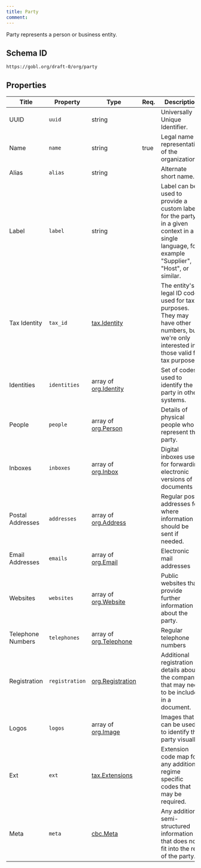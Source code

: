 ```yaml
---
title: Party
comment: 
---
```


Party represents a person or business entity.

## Schema ID

`https://gobl.org/draft-0/org/party`

## Properties

| Title             | Property       | Type                                             | Req. | Description                                                                                                                                    |
|-------------------|----------------|--------------------------------------------------|------|------------------------------------------------------------------------------------------------------------------------------------------------|
| UUID              | `uuid`         | string                                           |      | Universally Unique Identifier.                                                                                                                 |
| Name              | `name`         | string                                           | true | Legal name or representation of the organization.                                                                                              |
| Alias             | `alias`        | string                                           |      | Alternate short name.                                                                                                                          |
| Label             | `label`        | string                                           |      | Label can be used to provide a custom label for the party in a given context in a single language, for example "Supplier", "Host", or similar. |
| Tax Identity      | `tax_id`       | [tax.Identity](/draft-0/tax/identity)            |      | The entity's legal ID code used for tax purposes. They may have other numbers, but we're only interested in those valid for tax purposes.      |
| Identities        | `identities`   | array of [org.Identity](/draft-0/org/identity)   |      | Set of codes used to identify the party in other systems.                                                                                      |
| People            | `people`       | array of [org.Person](/draft-0/org/person)       |      | Details of physical people who represent the party.                                                                                            |
| Inboxes           | `inboxes`      | array of [org.Inbox](/draft-0/org/inbox)         |      | Digital inboxes used for forwarding electronic versions of documents                                                                           |
| Postal Addresses  | `addresses`    | array of [org.Address](/draft-0/org/address)     |      | Regular post addresses for where information should be sent if needed.                                                                         |
| Email Addresses   | `emails`       | array of [org.Email](/draft-0/org/email)         |      | Electronic mail addresses                                                                                                                      |
| Websites          | `websites`     | array of [org.Website](/draft-0/org/website)     |      | Public websites that provide further information about the party.                                                                              |
| Telephone Numbers | `telephones`   | array of [org.Telephone](/draft-0/org/telephone) |      | Regular telephone numbers                                                                                                                      |
| Registration      | `registration` | [org.Registration](/draft-0/org/registration)    |      | Additional registration details about the company that may need to be included in a document.                                                  |
| Logos             | `logos`        | array of [org.Image](/draft-0/org/image)         |      | Images that can be used to identify the party visually.                                                                                        |
| Ext               | `ext`          | [tax.Extensions](/draft-0/tax/extensions)        |      | Extension code map for any additional regime specific codes that may be required.                                                              |
| Meta              | `meta`         | [cbc.Meta](/draft-0/cbc/meta)                    |      | Any additional semi-structured information that does not fit into the rest of the party.                                                       |

